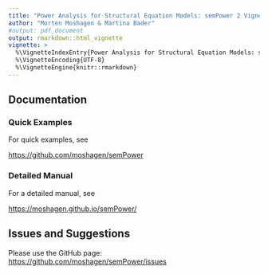 ```yaml
---
title: "Power Analysis for Structural Equation Models: semPower 2 Vignette"
author: "Morten Moshagen & Martina Bader"
#output: pdf_document
output: rmarkdown::html_vignette
vignette: >
  %\VignetteIndexEntry{Power Analysis for Structural Equation Models: semPower 2 Vignette}
  %\VignetteEncoding{UTF-8}
  %\VignetteEngine{knitr::rmarkdown}
---
```


## Documentation


### Quick Examples

For quick examples, see 

[https://github.com/moshagen/semPower](https://github.com/moshagen/semPower)

### Detailed Manual

For a detailed manual, see 

[https://moshagen.github.io/semPower/](https://moshagen.github.io/semPower/)


## Issues and Suggestions

Please use the GitHub page:  [https://github.com/moshagen/semPower/issues](https://github.com/moshagen/semPower/issues)